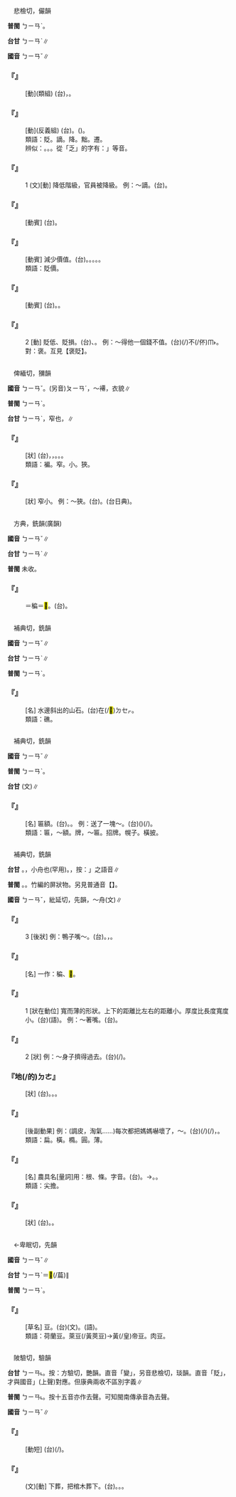 
=={{ruby|貶|ㄅㄧㄢˇ}}==

　悲檢切，儼韻

'''普閩''' <rt>ㄅㄧㄢˋ</rt>。

'''台甘''' <rt>ㄅㄧㄢˋ</rt>∥

'''國音''' <rt>ㄅㄧㄢˇ</rt>∥

    

==='''『{{ruby|貶|ㄅㄧㄢˇ}}{{ruby|謫|ㄓㄜˊ}}』'''===
: [動](類組) (台){{ruby|古|ㄍㆦˋ}}{{ruby|早|ㄗㄚˋ}}{{ruby|官|ㄍㄨㆩ}}{{ruby|吏|ㄌㄧ˫}}{{ruby|被|ㄅㄧ˫}}{{ruby|降|ㄍㄤ˪}}{{ruby|職|ㄐㄧㆵ}}，{{ruby|派|ㄆㄞ˪}}{{ruby|去|ㄎㄧ˪}}{{ruby|外|ㆣㄨㄚ˫}}{{ruby|地|ㄉㄨㆤ˫/ㄉㆤ˫}}。
    

==='''『{{ruby|褒|ㄅㄠ}}{{ruby|貶|ㄅㄧㄢˇ}}』'''===
: [動](反義組) (台){{ruby|褒|ㄅㄜ}}{{ruby|貶|ㄅㄧㄢˋ}}。{{ruby|呵|ㄜ}}{{ruby|咾|ㄌㄜˋ}}{{ruby|及|ㄍㄚㆴ ͘}}{{ruby|批|ㄆㆤ/ㄆㄨㆤ}}{{ruby|評|ㄆㄧㄥˊ}}({{ruby|歹|ㄆㆮˋ/ㄆㄞˋ}}){{ruby|丌|ㆤ}}{{ruby|話|ㄨㆤ˫}}。
:類語：貶。謫。降。黜。遷。
:
:辨似：{{ruby|貶|ㄅㄧㄢˇ}}。{{ruby|眨|ㄓㄚˇ}}。{{ruby|砭|ㄅㄧㄢ}}。從「乏」的字有：{{ruby|「|ㄅㄧㄢ}}{{ruby|，|ㄓㄚˇ}}{{ruby|，|ㄈㄢˋ}}」等音。
:
    

==='''『{{ruby|貶|ㄅㄧㄢˇ}}』'''===
:1  (文)[動] 降低階級，官員被降級。 例：～謫。(台){{ruby|貶|ㄅㄧㄢˋ}}{{ruby|低|ㄍㆤ˫}}{{ruby|官|ㄍㄨㆩ}}{{ruby|階|ㄍㄞ}}。
    

==='''『{{ruby|貶|ㄅㄧㄢˇ}}{{ruby|職|ㄓˊ}}』'''===
: [動賓] (台){{ruby|職|ㄐㄧㆵ}}{{ruby|位|ㄨㄧ˫}}{{ruby|落|ㄌㄚㆶ}}{{ruby|較|ㄎㄚㆷ}}{{ruby|低|ㄍㆤ˫}}{{ruby|落|ㄌㄜㆷ ͘}}{{ruby|去|·ㄎㄧ˪}}。
    

==='''『{{ruby|貶|ㄅㄧㄢˇ}}{{ruby|值|ㄓˊ}}』'''===
: [動賓] 減少價值。(台){{ruby|貶|ㄅㄧㄢˋ}}{{ruby|值|ㄉㄧㆵ/ㄉㄚㆵ ͘}}。{{ruby|減|ㄍㄧㆰˋ}}{{ruby|價|ㄍㆤ˪}}。{{ruby|落|ㄌㄚㆶ}}{{ruby|價|ㄍㆤ˪}}。{{ruby|較|ㄎㄚㆷ}}{{ruby|無|ㆠㄜˊ}}{{ruby|價|ㄍㆤ˪}}{{ruby|值|ㄉㄚㆴ ͘}}{{ruby|去|ㄎㄧ˪}}。{{ruby|較|ㄎㄚㆷ}}{{ruby|薄|ㆠㄜㆷ ͘}}{{ruby|去|ㄎㄧ˪}}。
:類語：貶價。
:
    

==='''『{{ruby|貶|ㄅㄧㄢˇ}}{{ruby|價|ㄐㄧㄚˋ}}』'''===
: [動賓] (台){{ruby|減|ㄍㄧㆰˋ}}{{ruby|價|ㄍㆤ˪}}{{ruby|值|ㄉㄚㆵ ͘}}。{{ruby|較|ㄎㄚㆷ}}{{ruby|無|ㆠㄜˊ}}{{ruby|價|ㄍㆤ˪}}{{ruby|值|ㄉㄚㆵ ͘}}{{ruby|去|ㄎㄧ˪}}。
    

==='''『{{ruby|貶|ㄅㄧㄢˇ}}』'''===
:2  [動] 貶低、貶損。(台){{ruby|做|ㄗㄨㆤ˪/ㄗㄜ˪}}{{ruby|無|ㆠㄜˊ}}{{ruby|好|ㄏㄜˋ}}{{ruby|丌|ㆤ}}{{ruby|批|ㄆㆤ/ㄆㄨㆤ}}{{ruby|評|ㄆㄧㄥˊ}}、{{ruby|鄙|ㄆㄧˋ}}{{ruby|相|ㄒㄧㆧ˪/ㄒㄧㆫ˪}}。 例：～得他一個錢不值。(台){{ruby|嫌|ㄏㄧㆰˊ}}(/{{ruby|鄙|ㄆㄧˋ}}{{ruby|相|ㄒㄧㆫ˪/ㄒㄧㆧ˪}}){{ruby|到|ㄍㄚㆷ}}{{ruby|伊|ㄧ}}不(/伓)<rt>ㆬ˫</rt>{{ruby|值|ㄉㄚㆵ ͘}}{{ruby|半|ㄅㄨㆩ˪}}{{ruby|個|ㆤˊ}}{{ruby|錢|ㄐㆪˊ}}。 對：褒。互見【褒貶】。
    

=={{ruby|褊|ㄅㄧㄢˇ}}==

　俾緬切，獼韻

'''國音''' <rt>ㄅㄧㄢˇ</rt>。(另音)<rt>ㄆㄧㄢˊ</rt>，～褼，衣貌∥

'''普閩''' <rt>ㄅㄧㄢˋ</rt>。

'''台甘''' <rt>ㄅㄧㄢˋ</rt>，窄也{{ruby|。|ㄅㄧㄢˊ}}，{{ruby|褊|ㄅㄧㄢˊ}}{{ruby|褼|ㄑㄧㄢ/ㄒㄧㄢ}}∥

    

==='''『{{ruby|褊|ㄅㄧㄢˇ}}{{ruby|急|ㄐㄧˊ}}』'''===
: [狀] (台){{ruby|無|ㆠㄜˊ}}{{ruby|度|ㄉㆦ˫}}{{ruby|量|ㄌㄧㆲ˫}}，{{ruby|度|ㄉㆦ˫}}{{ruby|量|ㄌㄧㆲ˫}}{{ruby|隘|ㄨㆤㆷ ͘/ㆤㆷ ͘}}，{{ruby|性|ㄒㄧㄥ˪}}{{ruby|情|ㄐㄧㄥˊ}}{{ruby|躁|ㄙㄜ˪}}{{ruby|暴|ㄅㆦㆶ}}。{{ruby|急|ㄍㄧㆴ}}{{ruby|性|ㄒㄧㄥ˪}}。{{ruby|燥|ㄙㄜ˪}}{{ruby|性|ㄒㄧㄥ˪}}。
:類語：褊。窄。小。狹。
:
    

==='''『{{ruby|褊|ㄅㄧㄢˇ}}』'''===
: [狀] 窄小。 例：～狹。(台){{ruby|隘|ㆤㆷ ͘/ㄨㆤㆷ ͘}}。{{ruby|狹|ㄨㆤㆷ ͘}}{{ruby|窄|ㄉㆤㆷ ͘/ㄉㄨㆤㆷ ͘}}(台日典)。
    

=={{ruby|萹|ㄅㄧㄢˇ}}==

　方典，銑韻(廣韻)

'''國音''' <rt>ㄅㄧㄢˇ</rt>∥

'''台甘''' <rt>ㄅㄧㄢˋ</rt>∥

'''普閩''' 未收。

    

==='''『{{ruby|萹|ㄅㄧㄢˇ}}』'''===
:  ＝稨＝<mark>&#xffbe3;</mark>。(台){{ruby|扁|ㄅㆪˋ}}{{ruby|豆|ㄉㄠ˫}}。
    

=={{ruby|碥|ㄅㄧㄢˇ}}==

　補典切，銑韻

'''國音''' <rt>ㄅㄧㄢˇ</rt>∥

'''台甘''' <rt>ㄅㄧㄢˋ</rt>∥

'''普閩''' <rt>ㄅㄧㄢˋ</rt>。

    

==='''『{{ruby|碥|ㄅㄧㄢˇ}}』'''===
: [名] 水邊斜出的山石。(台)在(/<mark>&#xffb50;</mark>)<rt>ㄉㆤㆷ</rt>{{ruby|水|ㄗㄨㄧˋ}}{{ruby|墘|ㄍㆪˊ}}{{ruby|斜|ㄑㄧㄚˊ}}{{ruby|出|ㄘㄨㆵ}}{{ruby|丌|ㆤ}}{{ruby|山|ㄙㄨㆩ}}{{ruby|石|ㄐㄧㄜㆷ ͘}}。
:類語：礁。
:
    

=={{ruby|匾|ㄅㄧㄢˇ}}==

　補典切，銑韻

'''國音''' <rt>ㄅㄧㄢˇ</rt>∥

'''普閩''' <rt>ㄅㄧㄢˋ</rt>。

'''台甘''' (文){{ruby|(語)|ㄅㄧㄢˋ}}∥

    

==='''『{{ruby|匾|ㄅㄧㄢˇ}}』'''===
: [名] 匾額。(台){{ruby|匾|ㄅㄧㄢˋ}}。{{ruby|橫|ㄏㄨㆪˊ/ㄏㄨㆮˊ}}{{ruby|匾|ㄅㄧㄢˋ}}。 例：送了一塊～。(台)({{ruby|為|ㄨㄧ˫}}{{ruby|慶|ㄎㄧㄥ˪}}{{ruby|祝|ㄐㄧㆦㆶ}}){{ruby|送|ㄙㄤ˪}}{{ruby|去|ㄎㄧ˪}}(/{{ruby|伊|ㄧ}}){{ruby|一|ㄐㄧㆵ ͘}}{{ruby|塊|ㄉㆤ˪}}{{ruby|匾|ㄅㄧㄢˋ}}。
:類語：匾，～額。牌，～匾。招牌。幌子。橫披。
:
    

=={{ruby|扁|ㄅㄧㄢˇ}}==

　補典切，銑韻

'''台甘''' {{ruby|(文)|ㄅㄧㄢˋ}}。{{ruby|(文)|ㄆㄧㄢ}}，小舟也{{ruby|。|ㄅㄧㄢ}}(罕用)。{{ruby|(語)|ㄅㆪˋ}}，按：{{ruby|「|ㄅㄧㄢˋ}}」之語音∥

'''普閩''' {{ruby|(文)|ㄅㄧㄢˇ}}。{{ruby|(白)|ㄅㆪˋ}}{{ruby|。|ㄅㄧㄣˋ}}。竹編的屏狀物。另見普通音【{{ruby|扁|ㄆㄧㄢ}}】。

'''國音''' <rt>ㄅㄧㄢˇ</rt>{{ruby|。|ㄆㄧㄢ}}，紕延切，先韻，～舟(文)∥

    

==='''『{{ruby|扁|ㄅㄧㄢˇ}}』'''===
:3  [後狀] 例：鴨子嘴～。(台){{ruby|鴨|ㄚㆷ}}{{ruby|丌|ㆤ}}{{ruby|嘴|ㄘㄨㄧ˪}}{{ruby|扁|ㄅㆪˋ}}。{{ruby|鴨|ㄚㆷ}}{{ruby|仔|ㄚ}}{{ruby|嘴|ㄘㄨㄧ˪}}{{ruby|扁|ㄅㆪˋ}}{{ruby|扁|ㄅㆪˋ}}，{{ruby|鴨|ㄚㆷ}}{{ruby|仔|ㄚ}}{{ruby|扁|ㄅㆪˋ}}{{ruby|嘴|ㄘㄨㄧ˪}}。
    

==='''『{{ruby|扁|ㄅㄧㄢˇ}}{{ruby|豆|ㄉㄡˋ}}』'''===
: [名] 一作：稨、<mark>&#xffbe3;</mark>。
    

==='''『{{ruby|扁|ㄅㄧㄢˇ}}』'''===
:1  [狀在動位] 寬而薄的形狀。上下的距離比左右的距離小。厚度比長度寬度小。(台)(語){{ruby|扁|ㄅㆪˋ}}。 例：～著嘴。(台){{ruby|一|ㄐㄧㆵ ͘}}{{ruby|枝|ㄍㄧ}}{{ruby|嘴|ㄘㄨㄧ˪}}{{ruby|格|ㄍㄧㆤㆶ}}{{ruby|扁|ㄅㆪˋ}}{{ruby|扁|ㄅㆪˋ}}。
    

==='''『{{ruby|扁|ㄅㄧㄢˇ}}』'''===
:2  [狀] 例：～身子擠得過去。(台){{ruby|坦|ㄊㄢˋ}}{{ruby|敧|ㄎㄧ}}{{ruby|身|ㄒㄧㄣ}}{{ruby|著|ㄉㄧㄜㆷ}}(/{{ruby|都|ㄉㄜ˫}}){{ruby|<mark>&#xffbe2;</mark>|ㄎㆤˋ}}{{ruby|會|ㄨㆤ˫/ㆤ˫}}{{ruby|得|ㄉㄧㆵ}}{{ruby|過|ㄍㆤ˪/ㄍㄨㆤ˪}}{{ruby|去|ㄎㄧ˪}}。
    

==='''『{{ruby|扁|ㄅㄧㄢˇ}}{{ruby|扁|ㄅㄧㄢˇ}}地(/的)<rt>ㄉㄜ</rt>{{ruby|或|ㄏㄨㄛˋ}}{{ruby|扁|ㄅㄧㄢˇ}}{{ruby|扁|ㄅㄧㄢˇ}}{{ruby|兒|ㄦ}}{{ruby|的|ㄉㄜ}}』'''===
: [狀] (台){{ruby|扁|ㄅㆪˋ}}{{ruby|扁|ㄅㆪˋ}}。{{ruby|扁|ㄅㆪˋ}}{{ruby|扁|ㄅㆪˋ}}{{ruby|扁|ㄅㆪˋ}}。{{ruby|扁|ㄅㆪˋ}}{{ruby|勢|ㄙㆤ˪}}{{ruby|扁|ㄅㆪˋ}}{{ruby|勢|ㄙㆤ˪}}。
    

==='''『{{ruby|氣|ㄑㄧˋ}}{{ruby|扁|ㄅㄧㄢˇ}}{{ruby|了|ㄌㄜ}}』'''===
: [後副動果] 例：(調皮，淘氣……)每次都把媽媽嚇壞了，～。(台){{ruby|見|ㄍㄧㄢ˪}}{{ruby|過|ㄍㆤ˪/ㄍㄨㆤ˪}}{{ruby|著|ㄉㄧㄜㆷ}}(/{{ruby|都|ㄉㄜ˫}}){{ruby|活|ㄨㄚㆷ ͘}}{{ruby|<mark>&#xffa49;</mark>|ㆠㆤㆷ/ㆠㄨㆤㆷ}}(/{{ruby|硬|ㄫㄧ˫/ㄫㆤ˫}}{{ruby|強|ㄍㄧㆲ˪}}{{ruby|<mark>&#xffa49;</mark>|ㆠㆤㆷ/ㆠㄨㆤㆷ}}){{ruby|驚|ㄍㄧㆩ}}{{ruby|死|·ㄒㄧˋ}}，{{ruby|氣|ㄎㄧ˪}}{{ruby|死|ㄒㄧˋ}}{{ruby|<mark>&#xffad9;</mark>|ㄧㄣ}}{{ruby|老|ㄌㄠ˫}}{{ruby|母|ㆠㄜˋ/ㆠㄨˋ}}。
:類語：扁。橫。橢。圓。薄。
:
    

==='''『{{ruby|扁|ㄅㄧㄢˇ}}{{ruby|擔|·ㄉㄢ}}』'''===
: [名] 農具名[量詞]用：根、條。字音{{ruby|扁|ㄅㄧㄢˇ}}{{ruby|擔|ㄉㄢ/ㄉㄢ}}。(台){{ruby|扁|ㄅㆪˋ}}{{ruby|擔|ㄉㆩ}}。→{{ruby|糞|ㄅㄧㄣ}}{{ruby|擔|ㄉㆩ}}。{{ruby|糞|ㄅㄨㄣ}}{{ruby|擔|ㄉㆩ}}。
:類語：尖擔。
:
    

==='''『{{ruby|扁|ㄅㄧㄢˇ}}{{ruby|圓|ㄩㄢˊ}}』'''===
: [狀] (台){{ruby|圓|ㆪˊ}}{{ruby|扁|ㄅㆪˋ}}。{{ruby|圓|ㆪˊ}}{{ruby|圓|ㆪˊ}}{{ruby|扁|ㄅㆪˋ}}{{ruby|扁|ㄅㆪˋ}}。
    

=={{ruby|稨|ㄅㄧㄢˇ}}==

　←卑眠切，先韻

'''國音''' <rt>ㄅㄧㄢˇ</rt>∥

'''台甘''' <rt>ㄅㄧㄢˋ</rt>＝<mark>&#xffbe3;</mark>(/萹)∥

'''普閩''' <rt>ㄅㄧㄢˋ</rt>。

    

==='''『{{ruby|稨|ㄅㄧㄢˇ}}』'''===
: [草名] {{ruby|扁|ㄅㄧㄢˇ}}豆。(台)(文){{ruby|稨|ㄅㄧㄢˋ}}。(語){{ruby|扁|ㄅㆪˋ}}{{ruby|豆|ㄉㄠ˫}}。
:類語：荷蘭豆。萊豆(/黃莢豆)→黃(/皇)帝豆。肉豆。
:
    

=={{ruby|窆|ㄅㄧㄢˇ}}==

　陂驗切，驗韻

'''台甘''' <rt>ㄅㄧㄢ˪</rt>。按：方驗切，艷韻。直音「變」，另音悲檢切，琰韻。直音「貶」，才與國音{{ruby|「|ㄅㄧㄢˇ}}」(上聲)對應。但康典兩收不區別字義∥

'''普閩''' <rt>ㄅㄧㄢ˪</rt>。按十五音亦作去聲。可知閩南傳承音為去聲。

'''國音''' <rt>ㄅㄧㄢˇ</rt>∥

    

==='''『{{ruby|告|ㄍㄠˋ}}{{ruby|窆|ㄅㄧㄢˇ}}』'''===
: [動短] (台){{ruby|向|ㄏㄧㆲ˪}}{{ruby|親|ㄑㄧㄣ}}{{ruby|情|ㄐㄧㆩˊ}}{{ruby|朋|ㄅㄧㄥˊ}}{{ruby|友|ㄧㄨˋ}}{{ruby|通|ㄊㆲ}}{{ruby|知|ㄉㄧ}}{{ruby|出|ㄘㄨㆵ}}{{ruby|山|ㄙㄨㆩ}}(/{{ruby|殯|ㄅㄧㄣ˪}}){{ruby|丌|ㆤ}}{{ruby|日|ㆢㄧㆵ ͘/ㄌㄧㆵ ͘}}{{ruby|期|ㄍㄧˊ}}。
    

==='''『{{ruby|窆|ㄅㄧㄢˇ}}』'''===
: (文)[動] 下葬，把棺木葬下。(台){{ruby|落|ㄌㄜㆷ ͘}}{{ruby|壙|ㄎㆲ˪}}。{{ruby|埋|ㆠㄞˊ}}{{ruby|→|ㄉㄞˊ}}。{{ruby|埋|ㆠㄞˊ}}{{ruby|葬|ㄗㆲ˪}}。
    
